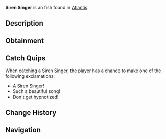 {{FishInfobox
|image          = Siren Singer.png
|rarity         = Unusual
|sea            = First Sea
|location       = [[Atlantis]]
|sublocation    = 
|sources        = Fishing Rod
|radar_location = 
|xp             = 220
|weather        = Clear
|time           = Night
|season         = Summer
|bait           = Deep Coral
|base_weight    = 9.5
|base_value     = 380
|weight_range   = 4.5
|base_chance    = 28
|base_resil     = 35
}}
'''Siren Singer''' is an {{Rarity|Unusual}} fish found in [[Atlantis]].

== Description ==
{{Description|These enchanting fish produce melodic vibrations that ancient mariners often mistook for ethereal songs. Their scales shimmer with hypnotic patterns when they sing.|Bestiary Entry}}

== Obtainment ==
{{Description|Ethereal Abyss Pool|Bestiary Hint}}
{{Fish Availability|
Atlantis/Ethereal Abyss
|top_rods      = 
Leviathan's Fang Rod\162536.28\153907.15;
Krampus's Rod\155332.03\167664.45;
Trident Rod\153864.11\157986.3;
Magma Rod\143051.85\154409.29;
Free Spirit Rod\135673.21\139308.05;
Plastic Rod\134893.03\145561.96;
Buddy Bond Rod\100085.34\137830.7;
Fast Rod\108194.24\168611.09;
Fischer's Rod\99589.81\155201.86;
Flimsy Rod\91401.63\146871.39;
Training Rod\77185.73\149333.33;
Ethereal Prism Rod\123527.34\96447.74;
No-Life Rod\120963.12\108279.41;
Seraphic Rod\120051.42\97600.07;
Rod Of The Forgotten Fang\112322.95\96077.47;
Challenger's Rod\109432.24\96634.61;
Rod Of The Exalted One\104114.81\94523.49;
Rod Of The Depths\101145.67\94177.68;
Zeus Rod\99923.53\94339.5;
Verdant Shear Rod\98433.56\89731.08;
Blazebringer Rod\94916\95016.92;
Depthseeker Rod\90720.41\89830.92;
Volcanic Rod\82815.19\85033.9;
Avalanche Rod\81776.49\83711.11;
Steady Rod\34449.37\33097.59
|recommended   = Trident Rod
}}

== Catch Quips ==
When catching a Siren Singer, the player has a chance to make one of the following exclamations:
* A Siren Singer!
* Such a beautiful song!
* Don't get hypnotized!

== Change History ==
{{Change History|{{subst:Current Version}}}}

== Navigation ==
{{Fish Navbox|Atlantis}}